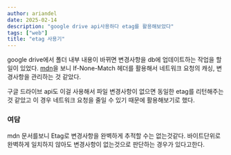 ```yaml
---
author: ariandel
date: 2025-02-14
description: "google drive api사용하다 etag를 활용해보았다"
tags: ["web"]
title: "etag 사용기"
---
```


google drive에서 폴더 내부 내용이 바뀌면 변경사항을 db에 업데이트하는 작업을 할 일이 있었다.
[mdn](https://developer.mozilla.org/en-US/docs/Web/HTTP/Headers/If-None-Match)을 보니 If-None-Match 헤더를 활용해서 네트워크 요청의 캐싱, 변경사항을 관리하는 것 같았다.

구글 드라이브 api도 이걸 사용해서 파일 변경사항이 없으면 동일한 etag를 리턴해주는 것 같았고
이 경우 네트워크 요청을 줄일 수 있기 때문에 활용해보기로 했다.

### 여담

mdn 문서를보니 Etag로 변경사항을 완벽하게 추적할 수는 없는것같다.
바이트단위로 완벽하게 일치하지 않아도 변경사항이 없는것으로 판단하는 경우가 있다고한다.

